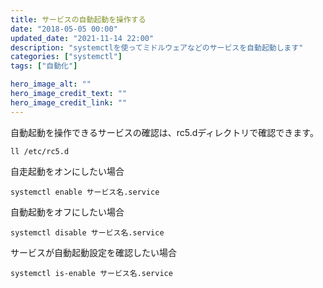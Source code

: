 ```yaml
---
title: サービスの自動起動を操作する
date: "2018-05-05 00:00"
updated_date: "2021-11-14 22:00"
description: "systemctlを使ってミドルウェアなどのサービスを自動起動します"
categories: ["systemctl"]
tags: ["自動化"]

hero_image_alt: ""
hero_image_credit_text: ""
hero_image_credit_link: ""
---
```

自動起動を操作できるサービスの確認は、rc5.dディレクトリで確認できます。

```
ll /etc/rc5.d
```

自走起動をオンにしたい場合

```
systemctl enable サービス名.service
```

自動起動をオフにしたい場合

```
systemctl disable サービス名.service
```

サービスが自動起動設定を確認したい場合

```
systemctl is-enable サービス名.service
```
